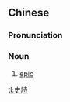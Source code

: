 {{also|史诗}}
==Chinese==
{{zh-forms|s=史诗}}

===Pronunciation===
{{zh-pron
|m=shǐshī
|c=si2 si1
|mn=qz:sír-si/xm,zz:sú-si
|cat=n
}}

===Noun===
{{zh-noun}}

# [[epic]]

[[tl:史詩]]